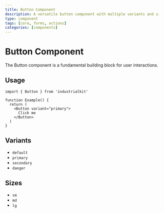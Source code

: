 ```yaml
---
title: Button Component
description: A versatile button component with multiple variants and sizes
type: component
tags: [core, forms, actions]
categories: [components]
---
```


# Button Component

The Button component is a fundamental building block for user interactions.

## Usage

```tsx
import { Button } from 'industrialkit'

function Example() {
  return (
    <Button variant="primary">
      Click me
    </Button>
  )
}
```

## Variants

- `default`
- `primary`
- `secondary`
- `danger`

## Sizes

- `sm`
- `md`
- `lg`